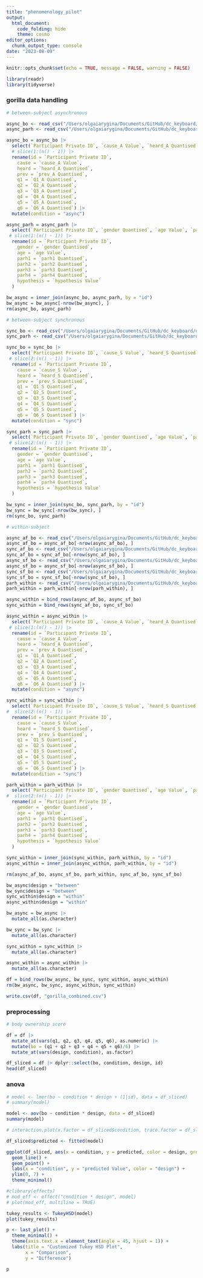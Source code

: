 ```yaml
---
title: "phenomenology_pilot"
output: 
  html_document:
    code_folding: hide
    theme: cosmo
editor_options:
  chunk_output_type: console
date: "2023-08-09"
---
```


```r
knitr::opts_chunk$set(echo = TRUE, message = FALSE, warning = FALSE)
```

```r
library(readr)
library(tidyverse)
```

### gorilla data handling

```r
# between-subject asynchronous

async_bo <- read_csv("/Users/olgaiarygina/Documents/GitHub/dc_keyboard/dc_keyboard/study_3/data/async/async_bo.csv")
async_parh <- read_csv("/Users/olgaiarygina/Documents/GitHub/dc_keyboard/dc_keyboard/study_3/data/async/async_parh.csv")

async_bo = async_bo |> 
  select(`Participant Private ID`, `cause_A Value`, `heard_A Quantised`, `prev_A Quantised`, `Q1_A Quantised`, `Q2_A Quantised`, `Q3_A Quantised`, `Q4_A Quantised`, `Q5_A Quantised`, `Q6_A Quantised`) |> 
  # slice(1:(n() - 1)) |> 
  rename(id = `Participant Private ID`,
    cause = `cause_A Value`,
    heard = `heard_A Quantised`,
    prev = `prev_A Quantised`,
    q1 = `Q1_A Quantised`,
    q2 = `Q2_A Quantised`,
    q3 = `Q3_A Quantised`,
    q4 = `Q4_A Quantised`,
    q5 = `Q5_A Quantised`,
    q6 = `Q6_A Quantised`) |> 
  mutate(condition = "async")

async_parh = async_parh |> 
  select(`Participant Private ID`, `gender Quantised`, `age Value`, `parh1 Quantised`, `parh2 Quantised`, `parh3 Quantised`, `parh4 Quantised`, `hypothesis Value`) |> 
 # slice(1:(n() - 1)) |> 
  rename(id = `Participant Private ID`,
    gender = `gender Quantised`,
    age = `age Value`,
    parh1 = `parh1 Quantised`,
    parh2 = `parh2 Quantised`,
    parh3 = `parh3 Quantised`,
    parh4 = `parh4 Quantised`,
    hypothesis = `hypothesis Value`
  )

bw_async = inner_join(async_bo, async_parh, by = "id")
bw_async = bw_async[-nrow(bw_async), ]
rm(async_bo, async_parh)
```

```r
# between-subject synchronous

sync_bo <- read_csv("/Users/olgaiarygina/Documents/GitHub/dc_keyboard/dc_keyboard/study_3/data/sync/sync_bo.csv")
sync_parh <- read_csv("/Users/olgaiarygina/Documents/GitHub/dc_keyboard/dc_keyboard/study_3/data/sync/sync_parh.csv")

sync_bo = sync_bo |> 
  select(`Participant Private ID`, `cause_S Value`, `heard_S Quantised`, `prev_S Quantised`, `Q1_S Quantised`, `Q2_S Quantised`, `Q3_S Quantised`, `Q4_S Quantised`, `Q5_S Quantised`, `Q6_S Quantised`) |> 
 # slice(2:(n() - 1)) |> 
  rename(id = `Participant Private ID`,
    cause = `cause_S Value`,
    heard = `heard_S Quantised`,
    prev = `prev_S Quantised`,
    q1 = `Q1_S Quantised`,
    q2 = `Q2_S Quantised`,
    q3 = `Q3_S Quantised`,
    q4 = `Q4_S Quantised`,
    q5 = `Q5_S Quantised`,
    q6 = `Q6_S Quantised`) |> 
  mutate(condition = "sync")

sync_parh = sync_parh |> 
  select(`Participant Private ID`, `gender Quantised`, `age Value`, `parh1 Quantised`, `parh2 Quantised`, `parh3 Quantised`, `parh4 Quantised`, `hypothesis Value`) |> 
 # slice(2:(n() - 1)) |> 
  rename(id = `Participant Private ID`,
    gender = `gender Quantised`,
    age = `age Value`,
    parh1 = `parh1 Quantised`,
    parh2 = `parh2 Quantised`,
    parh3 = `parh3 Quantised`,
    parh4 = `parh4 Quantised`,
    hypothesis = `hypothesis Value`
  )

bw_sync = inner_join(sync_bo, sync_parh, by = "id")
bw_sync = bw_sync[-nrow(bw_sync), ]
rm(sync_bo, sync_parh)
```

```r
# within-subject

async_af_bo <- read_csv("/Users/olgaiarygina/Documents/GitHub/dc_keyboard/dc_keyboard/study_3/data/within/async_af_bo.csv")
async_af_bo = async_af_bo[-nrow(async_af_bo), ]
sync_af_bo <- read_csv("/Users/olgaiarygina/Documents/GitHub/dc_keyboard/dc_keyboard/study_3/data/within/sync_af_bo.csv")
sync_af_bo = sync_af_bo[-nrow(sync_af_bo), ]
async_sf_bo <- read_csv("/Users/olgaiarygina/Documents/GitHub/dc_keyboard/dc_keyboard/study_3/data/within/async_sf_bo.csv")
async_sf_bo = async_sf_bo[-nrow(async_sf_bo), ]
sync_sf_bo <- read_csv("/Users/olgaiarygina/Documents/GitHub/dc_keyboard/dc_keyboard/study_3/data/within/sync_sf_bo.csv")
sync_sf_bo = sync_sf_bo[-nrow(sync_sf_bo), ]
parh_within <- read_csv("/Users/olgaiarygina/Documents/GitHub/dc_keyboard/dc_keyboard/study_3/data/within/parh.csv")
parh_within = parh_within[-nrow(parh_within), ]

async_within = bind_rows(async_af_bo, async_sf_bo)
sync_within = bind_rows(sync_af_bo, sync_sf_bo)

async_within = async_within |> 
  select(`Participant Private ID`, `cause_A Value`, `heard_A Quantised`, `prev_A Quantised`, `Q1_A Quantised`, `Q2_A Quantised`, `Q3_A Quantised`, `Q4_A Quantised`, `Q5_A Quantised`, `Q6_A Quantised`) |> 
 # slice(1:(n() - 1)) |> 
  rename(id = `Participant Private ID`,
    cause = `cause_A Value`,
    heard = `heard_A Quantised`,
    prev = `prev_A Quantised`,
    q1 = `Q1_A Quantised`,
    q2 = `Q2_A Quantised`,
    q3 = `Q3_A Quantised`,
    q4 = `Q4_A Quantised`,
    q5 = `Q5_A Quantised`,
    q6 = `Q6_A Quantised`) |> 
  mutate(condition = "async")

sync_within = sync_within |> 
  select(`Participant Private ID`, `cause_S Value`, `heard_S Quantised`, `prev_S Quantised`, `Q1_S Quantised`, `Q2_S Quantised`, `Q3_S Quantised`, `Q4_S Quantised`, `Q5_S Quantised`, `Q6_S Quantised`) |> 
#  slice(2:(n() - 1)) |> 
  rename(id = `Participant Private ID`,
    cause = `cause_S Value`,
    heard = `heard_S Quantised`,
    prev = `prev_S Quantised`,
    q1 = `Q1_S Quantised`,
    q2 = `Q2_S Quantised`,
    q3 = `Q3_S Quantised`,
    q4 = `Q4_S Quantised`,
    q5 = `Q5_S Quantised`,
    q6 = `Q6_S Quantised`) |> 
  mutate(condition = "sync")

parh_within = parh_within |> 
  select(`Participant Private ID`, `gender Quantised`, `age Value`, `parh1 Quantised`, `parh2 Quantised`, `parh3 Quantised`, `parh4 Quantised`, `hypothesis Value`) |> 
#  slice(2:(n() - 1)) |> 
  rename(id = `Participant Private ID`,
    gender = `gender Quantised`,
    age = `age Value`,
    parh1 = `parh1 Quantised`,
    parh2 = `parh2 Quantised`,
    parh3 = `parh3 Quantised`,
    parh4 = `parh4 Quantised`,
    hypothesis = `hypothesis Value`
  )

sync_within = inner_join(sync_within, parh_within, by = "id")
async_within = inner_join(async_within, parh_within, by = "id")

rm(async_af_bo, async_sf_bo, parh_within, sync_af_bo, sync_sf_bo)
```

```r
bw_async$design = "between"
bw_sync$design = "between"
sync_within$design = "within"
async_within$design = "within"

bw_async = bw_async |> 
  mutate_all(as.character)

bw_sync = bw_sync |> 
  mutate_all(as.character)

sync_within = sync_within |> 
  mutate_all(as.character)

async_within = async_within |> 
  mutate_all(as.character)

df = bind_rows(bw_async, bw_sync, sync_within, async_within)
rm(bw_async, bw_sync, async_within, sync_within)

write.csv(df, "gorilla_combined.csv")
```

### preprocessing

```r
# body ownership score

df = df |> 
  mutate_at(vars(q1, q2, q3, q4, q5, q6), as.numeric) |> 
  mutate(bo = (q1 + q2 + q3 + q4 + q5 + q6)/6) |> 
  mutate_at(vars(design, condition), as.factor)

df_sliced = df |> dplyr::select(bo, condition, design, id)
head(df_sliced)
```

### anova

```r
# model <- lmer(bo ~ condition * design + (1|id), data = df_sliced)
# summary(model)
```

```r
model <- aov(bo ~ condition * design, data = df_sliced)
summary(model)

# interaction.plot(x.factor = df_sliced$condition, trace.factor = df_sliced$design, response = df_sliced$bo)
```

```r
df_sliced$predicted <- fitted(model)

ggplot(df_sliced, aes(x = condition, y = predicted, color = design, group = design)) +
  geom_line() +
  geom_point() +
  labs(x = "condition", y = "predicted Value", color = "design") +
  ylim(0, 7) +
  theme_minimal()
```

```r
#clibrary(effects)
# mod_eff <- effect("condition * design", model)
# plot(mod_eff, multiline = TRUE)
```

```r
tukey_results <- TukeyHSD(model)
plot(tukey_results)

p <- last_plot() +
  theme_minimal() +
  theme(axis.text.x = element_text(angle = 45, hjust = 1)) +
  labs(title = "Customized Tukey HSD Plot",
       x = "Comparison",
       y = "Difference")

p
```




